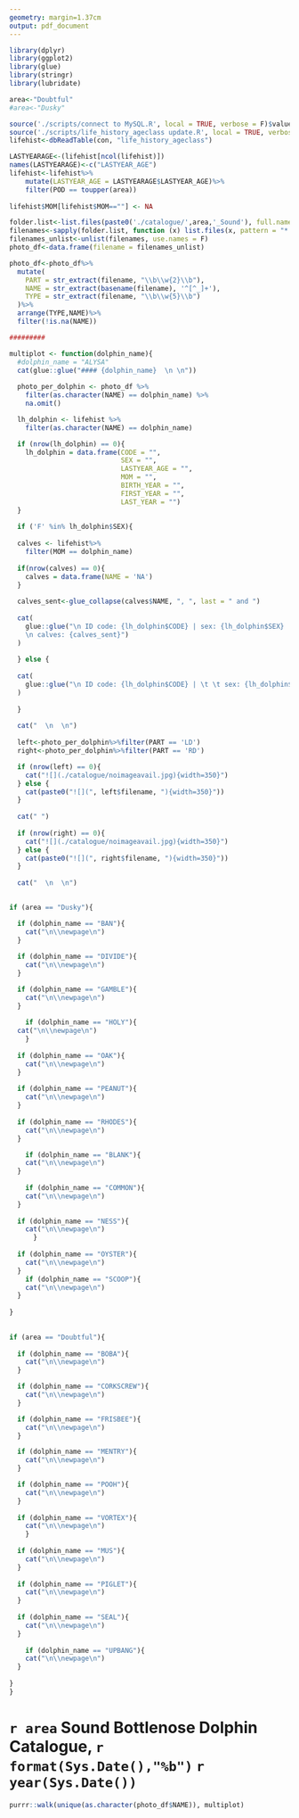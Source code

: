 ```yaml
---
geometry: margin=1.37cm
output: pdf_document
---
```


  
```r
library(dplyr)
library(ggplot2)
library(glue)
library(stringr)
library(lubridate)

area<-"Doubtful"
#area<-"Dusky"

source('./scripts/connect to MySQL.R', local = TRUE, verbose = F)$value
source('./scripts/life_history_ageclass update.R', local = TRUE, verbose = F)$value
lifehist<-dbReadTable(con, "life_history_ageclass")

LASTYEARAGE<-(lifehist[ncol(lifehist)])
names(LASTYEARAGE)<-c("LASTYEAR_AGE")
lifehist<-lifehist%>%
    mutate(LASTYEAR_AGE = LASTYEARAGE$LASTYEAR_AGE)%>%
    filter(POD == toupper(area))
    
lifehist$MOM[lifehist$MOM==""] <- NA

folder.list<-list.files(paste0('./catalogue/',area,'_Sound'), full.names = T)
filenames<-sapply(folder.list, function (x) list.files(x, pattern = "*.JPG$|*.jpg$", full.names = T, recursive = T))
filenames_unlist<-unlist(filenames, use.names = F)
photo_df<-data.frame(filename = filenames_unlist)

photo_df<-photo_df%>%
  mutate(
    PART = str_extract(filename, "\\b\\w{2}\\b"),
    NAME = str_extract(basename(filename), '^[^_]+'),
    TYPE = str_extract(filename, "\\b\\w{5}\\b")
  )%>%
  arrange(TYPE,NAME)%>%
  filter(!is.na(NAME))

#########

multiplot <- function(dolphin_name){
  #dolphin_name = "ALYSA"
  cat(glue::glue("#### {dolphin_name}  \n \n"))
  
  photo_per_dolphin <- photo_df %>% 
    filter(as.character(NAME) == dolphin_name) %>% 
    na.omit()

  lh_dolphin <- lifehist %>% 
    filter(as.character(NAME) == dolphin_name)

  if (nrow(lh_dolphin) == 0){
    lh_dolphin = data.frame(CODE = "",
                            SEX = "",
                            LASTYEAR_AGE = "",
                            MOM = "",
                            BIRTH_YEAR = "",
                            FIRST_YEAR = "",
                            LAST_YEAR = "")
  }
  
  if ('F' %in% lh_dolphin$SEX){
    
  calves <- lifehist%>%
    filter(MOM == dolphin_name)
  
  if(nrow(calves) == 0){
    calves = data.frame(NAME = 'NA')
  }
  
  calves_sent<-glue_collapse(calves$NAME, ", ", last = " and ")
  
  cat(
    glue::glue("\n ID code: {lh_dolphin$CODE} | sex: {lh_dolphin$SEX} | age: {lh_dolphin$LASTYEAR_AGE} |  mom: {lh_dolphin$MOM}  | birth yr: {lh_dolphin$BIRTH_YEAR} |  first yr: {lh_dolphin$FIRST_YEAR} | last yr: {lh_dolphin$LAST_YEAR}
    \n calves: {calves_sent}")
  )
  
  } else {
    
  cat(
    glue::glue("\n ID code: {lh_dolphin$CODE} | \t \t sex: {lh_dolphin$SEX} | age: {lh_dolphin$LASTYEAR_AGE} |  mom: {lh_dolphin$MOM} | birth yr: {lh_dolphin$BIRTH_YEAR} | first yr: {lh_dolphin$FIRST_YEAR} | last yr: {lh_dolphin$LAST_YEAR}")
  )
    
  }
  
  cat("  \n  \n")
  
  left<-photo_per_dolphin%>%filter(PART == 'LD')
  right<-photo_per_dolphin%>%filter(PART == 'RD')

  if (nrow(left) == 0){
    cat("![](./catalogue/noimageavail.jpg){width=350}")
  } else {
    cat(paste0("![](", left$filename, "){width=350}"))
  }
  
  cat(" ")
  
  if (nrow(right) == 0){
    cat("![](./catalogue/noimageavail.jpg){width=350}")
  } else {
    cat(paste0("![](", right$filename, "){width=350}"))
  }
  
  cat("  \n  \n")
  

if (area == "Dusky"){

  if (dolphin_name == "BAN"){
    cat("\n\\newpage\n")
  }
  
  if (dolphin_name == "DIVIDE"){
    cat("\n\\newpage\n")
  }

  if (dolphin_name == "GAMBLE"){
    cat("\n\\newpage\n")
  }
  
    if (dolphin_name == "HOLY"){
  cat("\n\\newpage\n")
    } 
  
  if (dolphin_name == "OAK"){
    cat("\n\\newpage\n")
  }
  
  if (dolphin_name == "PEANUT"){
    cat("\n\\newpage\n")
  }
  
  if (dolphin_name == "RHODES"){
    cat("\n\\newpage\n")
  }  

    if (dolphin_name == "BLANK"){
    cat("\n\\newpage\n")
  }
  
    if (dolphin_name == "COMMON"){
    cat("\n\\newpage\n")
  }
      
  if (dolphin_name == "NESS"){
    cat("\n\\newpage\n")
      }
  
  if (dolphin_name == "OYSTER"){
    cat("\n\\newpage\n")
  }
    if (dolphin_name == "SCOOP"){
    cat("\n\\newpage\n")
  }
  
}
  
  
if (area == "Doubtful"){  
  
  if (dolphin_name == "BOBA"){
    cat("\n\\newpage\n")
  }

  if (dolphin_name == "CORKSCREW"){
    cat("\n\\newpage\n")
  }

  if (dolphin_name == "FRISBEE"){
    cat("\n\\newpage\n")
  }

  if (dolphin_name == "MENTRY"){
    cat("\n\\newpage\n")
  }

  if (dolphin_name == "POOH"){
    cat("\n\\newpage\n")
  }
  
  if (dolphin_name == "VORTEX"){
    cat("\n\\newpage\n")
    }
  
  if (dolphin_name == "MUS"){
    cat("\n\\newpage\n")
  }
  
  if (dolphin_name == "PIGLET"){
    cat("\n\\newpage\n")
  }
  
  if (dolphin_name == "SEAL"){
    cat("\n\\newpage\n")
  }
  
    if (dolphin_name == "UPBANG"){
    cat("\n\\newpage\n")
  }
  
}
}

```
# `r area` Sound Bottlenose Dolphin Catalogue, `r format(Sys.Date(),"%b")` `r year(Sys.Date())`

```r
purrr::walk(unique(as.character(photo_df$NAME)), multiplot)
```